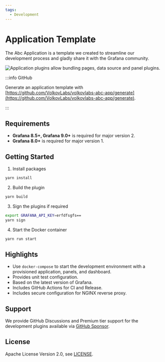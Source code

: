 ```yaml
---
tags:
  - Development
---
```



# Application Template

The Abc Application is a template we created to streamline our development process and gladly share it with the Grafana community.

<Image
  title="Application plugins allow bundling pages, data source and panel plugins."
  src="/img/plugins/volkovlabs-abc-app/app.png"
/>

:::info GitHub

Generate an application template with [https://github.com/VolkovLabs/volkovlabs-abc-app/generate](https://github.com/VolkovLabs/volkovlabs-abc-app/generate).

:::

## Requirements

- **Grafana 8.5+, Grafana 9.0+** is required for major version 2.
- **Grafana 8.0+** is required for major version 1.

## Getting Started

1. Install packages

```bash
yarn install
```

2. Build the plugin

```bash
yarn build
```

3. Sign the plugins if required

```bash
export GRAFANA_API_KEY=erfdfsgfs==
yarn sign
```

4. Start the Docker container

```bash
yarn run start
```

## Highlights

- Use `docker-compose` to start the development environment with a provisioned application, panels, and dashboard.
- Provides unit test configuration.
- Based on the latest version of Grafana.
- Includes GitHub Actions for CI and Release.
- Includes secure configuration for NGINX reverse proxy.

## Support

We provide GitHub Discussions and Premium tier support for the development plugins available via [GitHub Sponsor](https://github.com/sponsors/VolkovLabs).

## License

Apache License Version 2.0, see [LICENSE](https://github.com/volkovlabs/volkovlabs-abc-app/blob/main/LICENSE).
